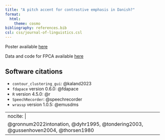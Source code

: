 ```yaml
---
title: "A pitch accent for contrastive emphasis in Danish?"
format:
  html:
    theme: cosmo
bibliography: references.bib
csl: css/journal-of-linguistics.csl
---
```


Poster available [here](https://rpuggaardrode.github.io/tai/index.pdf){target='_blank'}

Data and code for FPCA available [here](https://github.com/rpuggaardrode/tai){target='_blank'}

## Software citations

* `contour_clustering_gui`: @kaland2023
* `fdapace` version 0.6.0: @fdapace
* `R` version 4.5.0: @r
* `SpeechRecorder`: @speechrecorder
* `wrassp` version 1.0.5: @emusdms

---
nocite: |
  @gronnum2022intonation, @dyhr1995, @tondering2003, @gussenhoven2004, @thorsen1980
---

